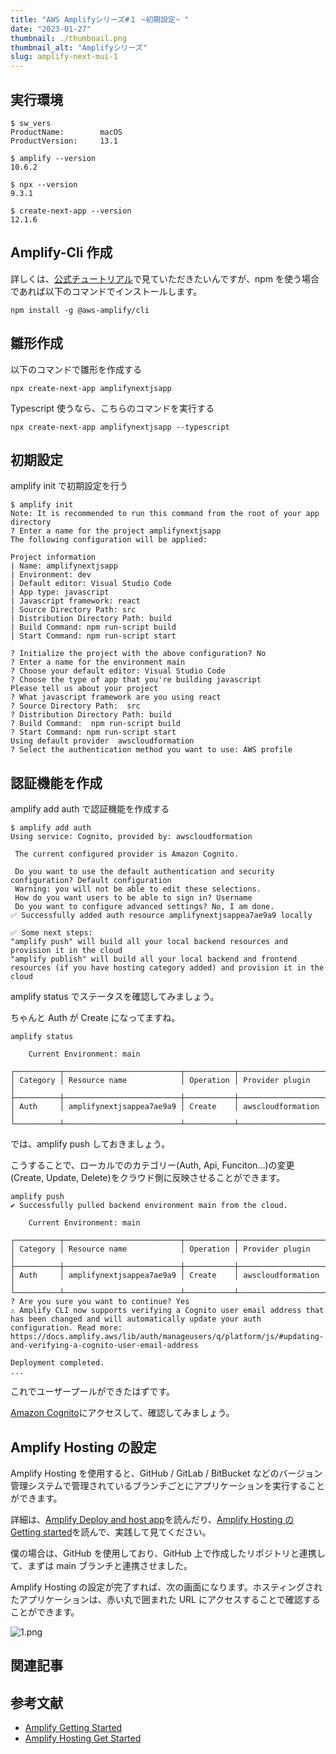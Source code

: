 ```yaml
---
title: "AWS Amplifyシリーズ#１ ~初期設定~ "
date: "2023-01-27"
thumbnail: ./thumbnail.png
thumbnail_alt: "Amplifyシリーズ"
slug: amplify-next-mui-1
---
```


## 実行環境
```
$ sw_vers
ProductName:		macOS
ProductVersion:		13.1

$ amplify --version
10.6.2

$ npx --version
9.3.1

$ create-next-app --version
12.1.6

```


## Amplify-Cli 作成

詳しくは、[公式チュートリアル](https://docs.amplify.aws/start/getting-started/installation/q/integration/next/#option-2-follow-the-instructions)で見ていただきたいんですが、npm を使う場合であれば以下のコマンドでインストールします。

```
npm install -g @aws-amplify/cli
```

## 雛形作成

以下のコマンドで雛形を作成する

```
npx create-next-app amplifynextjsapp
```

Typescript 使うなら、こちらのコマンドを実行する

```
npx create-next-app amplifynextjsapp --typescript
```

## 初期設定

amplify init で初期設定を行う

```
$ amplify init
Note: It is recommended to run this command from the root of your app directory
? Enter a name for the project amplifynextjsapp
The following configuration will be applied:

Project information
| Name: amplifynextjsapp
| Environment: dev
| Default editor: Visual Studio Code
| App type: javascript
| Javascript framework: react
| Source Directory Path: src
| Distribution Directory Path: build
| Build Command: npm run-script build
| Start Command: npm run-script start

? Initialize the project with the above configuration? No
? Enter a name for the environment main
? Choose your default editor: Visual Studio Code
? Choose the type of app that you're building javascript
Please tell us about your project
? What javascript framework are you using react
? Source Directory Path:  src
? Distribution Directory Path: build
? Build Command:  npm run-script build
? Start Command: npm run-script start
Using default provider  awscloudformation
? Select the authentication method you want to use: AWS profile

```


## 認証機能を作成

amplify add auth で認証機能を作成する

```
$ amplify add auth
Using service: Cognito, provided by: awscloudformation

 The current configured provider is Amazon Cognito.

 Do you want to use the default authentication and security configuration? Default configuration
 Warning: you will not be able to edit these selections.
 How do you want users to be able to sign in? Username
 Do you want to configure advanced settings? No, I am done.
✅ Successfully added auth resource amplifynextjsappea7ae9a9 locally

✅ Some next steps:
"amplify push" will build all your local backend resources and provision it in the cloud
"amplify publish" will build all your local backend and frontend resources (if you have hosting category added) and provision it in the cloud
```

amplify status でステータスを確認してみましょう。

ちゃんと Auth が Create になってますね。

```
amplify status

    Current Environment: main

┌──────────┬──────────────────────────┬───────────┬───────────────────┐
│ Category │ Resource name            │ Operation │ Provider plugin   │
├──────────┼──────────────────────────┼───────────┼───────────────────┤
│ Auth     │ amplifynextjsappea7ae9a9 │ Create    │ awscloudformation │
└──────────┴──────────────────────────┴───────────┴───────────────────┘
```

では、amplify push しておきましょう。

こうすることで、ローカルでのカテゴリー(Auth, Api, Funciton...)の変更(Create, Update, Delete)をクラウド側に反映させることができます。

```
amplify push
✔ Successfully pulled backend environment main from the cloud.

    Current Environment: main

┌──────────┬──────────────────────────┬───────────┬───────────────────┐
│ Category │ Resource name            │ Operation │ Provider plugin   │
├──────────┼──────────────────────────┼───────────┼───────────────────┤
│ Auth     │ amplifynextjsappea7ae9a9 │ Create    │ awscloudformation │
└──────────┴──────────────────────────┴───────────┴───────────────────┘
? Are you sure you want to continue? Yes
⚠️ Amplify CLI now supports verifying a Cognito user email address that has been changed and will automatically update your auth configuration. Read more: https://docs.amplify.aws/lib/auth/manageusers/q/platform/js/#updating-and-verifying-a-cognito-user-email-address

Deployment completed.
...

```

これでユーザープールができたはずです。

[Amazon Cognito](https://ap-northeast-1.console.aws.amazon.com/cognito/v2/idp/user-pools)にアクセスして、確認してみましょう。

## Amplify Hosting の設定

Amplify Hosting を使用すると、GitHub / GitLab / BitBucket などのバージョン管理システムで管理されているブランチごとにアプリケーションを実行することができます。

詳細は、[Amplify Deploy and host app](https://docs.amplify.aws/start/getting-started/hosting/q/integration/next/#set-up-cicd-for-your-app)を読んだり、[Amplify Hosting の Getting started](https://console.aws.amazon.com/amplify/home)を読んで、実践して見てください。

僕の場合は、GitHub を使用しており、GitHub 上で作成したリポジトリと連携して、まずは main ブランチと連携させました。

Amplify Hosting の設定が完了すれば、次の画面になります。ホスティングされたアプリケーションは、赤い丸で囲まれた URL にアクセスすることで確認することができます。

<Space mt={10} />

![1.png](./1.png)


## 関連記事



## 参考文献

- [Amplify Getting Started](https://docs.amplify.aws/start/getting-started/setup/q/integration/next/)
- [Amplify Hosting Get Started](https://docs.aws.amazon.com/amplify/latest/userguide/getting-started.html)
